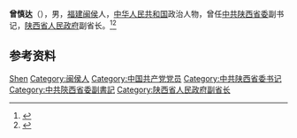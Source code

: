 '''曾慎达'''（{{bd|1928年|}}），男，[[福建|福建]][[闽侯|闽侯]]人，[[中华人民共和国|中华人民共和国]]政治人物，曾任[[中共陕西省委|中共陕西省委]]副书记，[[陕西省人民政府|陕西省人民政府]]副省长。<ref>{{Cite book|title=中华人民共和国职官志|author=何虎生, 李耀东, 向常福主编|publisher=中国社会出版社|year=2003|isbn=9787800883934|location=北京|pages=}}</ref><ref>{{cite book|title=中囯人名大辞典·当代人物卷|author=廖盖隆等编|year=1990|publisher=上海辞书出版社|location=上海|page=}}</ref>

== 参考资料 ==
{{reflist}}

{{中国人物小作品}}

{{Authority control}}
{{DEFAULTSORT:Zeng}}
[[Category:曾姓|Shen]]
[[Category:闽侯人|Category:闽侯人]]
[[Category:中国共产党党员|Category:中国共产党党员]]
[[Category:中共陕西省委书记|Category:中共陕西省委书记]]
[[Category:中共陝西省委副書記|Category:中共陝西省委副書記]]
[[Category:陕西省人民政府副省长|Category:陕西省人民政府副省长]]